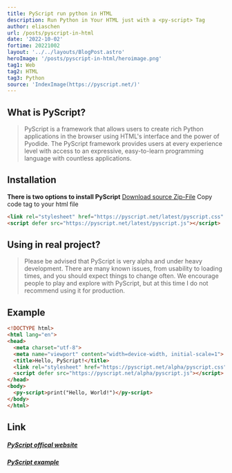```yaml
---
title: PyScript run python in HTML
description: Run Python in Your HTML just with a <py-script> Tag
author: eliaschen
url: /posts/pyscript-in-html
date: '2022-10-02'
fortime: 20221002
layout: '../../layouts/BlogPost.astro'
heroImage: '/posts/pyscript-in-html/heroimage.png'
tag1: Web
tag2: HTML
tag3: Python
source: 'IndexImage(https://pyscript.net/)'
---
```

## What is PyScript?
> PyScript is a framework that allows users to create rich Python applications in the browser using HTML's interface and the power of Pyodide. The PyScript framework provides users at every experience level with access to an expressive, easy-to-learn programming language with countless applications.
## Installation
**There is two options to install PyScript**
[Download source Zip-File](https://pyscript.net/)
Copy code tag to your html file
```html
<link rel="stylesheet" href="https://pyscript.net/latest/pyscript.css" />
<script defer src="https://pyscript.net/latest/pyscript.js"></script>
```
## Using in real project?
> Please be advised that PyScript is very alpha and under heavy development. There are many known issues, from usability to loading times, and you should expect things to change often. We encourage people to play and explore with PyScript, but at this time I do not recommend using it for production.
## Example
```html
<!DOCTYPE html>
<html lang="en">
<head>
  <meta charset="utf-8">
  <meta name="viewport" content="width=device-width, initial-scale=1">
  <title>Hello, PyScript!</title>
  <link rel="stylesheet" href="https://pyscript.net/alpha/pyscript.css" />
  <script defer src="https://pyscript.net/alpha/pyscript.js"></script>
</head>
<body>
  <py-script>print("Hello, World!")</py-script>
</body>
</html>
```
## Link 
##### [PyScript offical website](https://pyscript.net/)
##### [PyScript example](https://pyscript.net/)